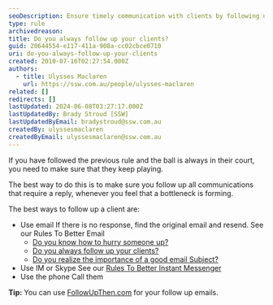 ```yaml
---
seoDescription: Ensure timely communication with clients by following up on outstanding matters via email, IM/Skype, or phone calls.
type: rule
archivedreason:
title: Do you always follow up your clients?
guid: 20644554-e117-411a-908a-cc02cbce0710
uri: do-you-always-follow-up-your-clients
created: 2010-07-16T02:27:54.000Z
authors:
  - title: Ulysses Maclaren
    url: https://ssw.com.au/people/ulysses-maclaren
related: []
redirects: []
lastUpdated: 2024-06-08T03:27:17.000Z
lastUpdatedBy: Brady Stroud [SSW]
lastUpdatedByEmail: bradystroud@ssw.com.au
createdBy: ulyssesmaclaren
createdByEmail: ulyssesmaclaren@ssw.com.au
---
```


If you have followed the previous rule and the ball is always in their court, you need to make sure that they keep playing.

The best way to do this is to make sure you follow up all communications that require a reply, whenever you feel that a bottleneck is forming.

The best ways to follow up a client are:
- Use email
  If there is no response, find the original email and resend.
  See our Rules To Better Email
  - [Do you know how to hurry someone up?](/do-you-know-how-to-follow-up-an-unanswered-email)
  - [Do you always follow up your clients?](/do-you-follow-up-emails-effectively)
  - [Do you realize the importance of a good email Subject?](/do-you-realize-the-importance-of-a-good-email-subject)
- Use IM or Skype
  See our [Rules To Better Instant Messenger](/rules-to-better-im)
- Use the phone
  Call them

**Tip:** You can use [FollowUpThen.com](https://www.followupthen.com/) for your follow up emails.
